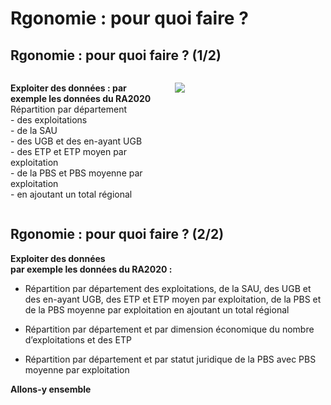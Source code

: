 # Rgonomie : pour quoi faire ? {.backgroundTitre}

## Rgonomie : pour quoi faire ? (1/2)

::: columns
::: {.column width="50%"}
**Exploiter des données : par exemple les données du RA2020**  
Répartition par département  
- des exploitations  
- de la SAU  
- des UGB et des en-ayant UGB  
- des ETP et ETP moyen par exploitation  
- de la PBS et PBS moyenne par exploitation  
- en ajoutant un total régional
:::

::: {.column width="50%"}
![](img/tableau.png){fig-align="left"}
:::
:::

## Rgonomie : pour quoi faire ? (2/2)

**Exploiter des données**  
**par exemple les données du RA2020 :**  

- Répartition par département des exploitations, de la SAU, des UGB et des en-ayant UGB, des ETP et ETP moyen par exploitation, de la PBS et de la PBS moyenne par exploitation en ajoutant un total régional  
  
  
- Répartition par département et par dimension économique du nombre d’exploitations et des ETP  
  
- Répartition par département et par statut juridique de la PBS avec PBS moyenne par exploitation  

**Allons-y ensemble**
